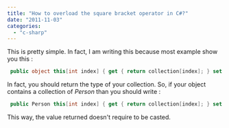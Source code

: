 ```yaml
---
title: "How to overload the square bracket operator in C#?"
date: "2011-11-03"
categories: 
  - "c-sharp"
---
```


This is pretty simple. In fact, I am writing this because most example show you this :


```csharp
 public object this[int index] { get { return collection[index]; } set { collection[index] = value; } } 
```

In fact, you should return the type of your collection. So, if your object contains a collection of _Person_ than you should write :


```csharp
 public Person this[int index] { get { return collection[index]; } set { collection[index] = value; } } 
```

This way, the value returned doesn't require to be casted.
